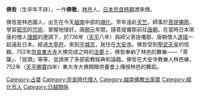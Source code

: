 {{refimprove|time=2016-12-04T06:21:33+00:00}}
{{unreferenced|time=2016-12-04T06:21:33+00:00}}
'''佛哲'''（生卒年不詳），一作'''佛徹'''，[[林邑|林邑]]人，[[日本|日本]][[奈良時期|奈良時期]]渡來僧。

佛哲是林邑國人，出生在今天[[越南|越南]]中部的[[順化|順化]]。早年遠赴[[天竺|天竺]]，師事於[[菩提僊那|菩提僊那]]，學習[[密宗|密宗]]的[[咒術|咒術]]，掌握地很好。唐[[開元|開元]]年間，隨菩提僊那前往[[唐朝|唐朝]]。在當時日本來唐的僧人[[理鏡|理鏡]]的邀請下，於736年（[[天平|天平]]八年）與師父菩提僊那、唐朝僧人[[道璿|道璿]]一起遠赴日本。經過[[大宰府|大宰府]]，來到[[平城京|平城京]]，居住在[[大安寺|大安寺]]。佛哲受到[[聖武天皇|聖武天皇]]的信賴，752年[[奈良市|奈良]][[東大寺|東大寺]]大佛完成之時的[[法要|法要]]上，佛哲奉納了林邑的舞樂——「菩薩」、「拔頭」等等，並請來了多部密教經典和論籍。佛哲在大安寺教樂人林邑樂，752年（[[天平勝寶|天平勝寶]]四年）東大寺大佛開眼供養會上傳授林邑的舞蹈。

[[Category:占婆|Category:占婆]]
[[Category:奈良時代僧人|Category:奈良時代僧人]]
[[Category:越南佛教出家眾|Category:越南佛教出家眾]]
[[Category:順化市人|Category:順化市人]]
[[Category:日越關係|Category:日越關係]]